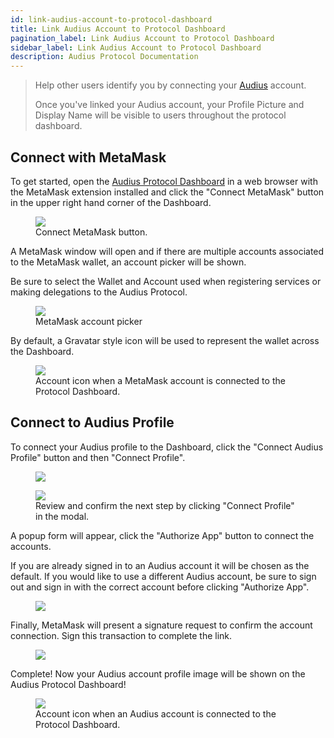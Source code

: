 ```yaml
---
id: link-audius-account-to-protocol-dashboard
title: Link Audius Account to Protocol Dashboard
pagination_label: Link Audius Account to Protocol Dashboard
sidebar_label: Link Audius Account to Protocol Dashboard
description: Audius Protocol Documentation
---
```



> Help other users identify you by connecting your [Audius](https://audius.co/) account.
>
> Once you've linked your Audius account, your Profile Picture and Display Name will be visible to
> users throughout the protocol dashboard.

## Connect with MetaMask

To get started, open the [Audius Protocol Dashboard](https://dashboard.audius.org/) in a web browser
with the MetaMask extension installed and click the "Connect MetaMask" button in the upper right
hand corner of the Dashboard.

<figure className="screensnippet-wrapper">
  <img src={useBaseUrl('/img/dashboard-account/connect-metamask-button.png')} />
  <figcaption>Connect MetaMask button.</figcaption>
</figure>

A MetaMask window will open and if there are multiple accounts associated to the MetaMask wallet, an
account picker will be shown.

Be sure to select the Wallet and Account used when registering services or making delegations to the
Audius Protocol.

<figure className="screensnippet-wrapper">
  <img src={useBaseUrl('/img/dashboard-account/metamask-account-picker.png')} />
  <figcaption>MetaMask account picker</figcaption>
</figure>

By default, a Gravatar style icon will be used to represent the wallet across the Dashboard.

<figure className="screensnippet-wrapper">
  <img src={useBaseUrl('/img/dashboard-account/metamask-linked.png')} />
  <figcaption>
    Account icon when a MetaMask account is connected to the Protocol Dashboard.
  </figcaption>
</figure>

## Connect to Audius Profile

To connect your Audius profile to the Dashboard, click the "Connect Audius Profile" button and then
"Connect Profile".

<figure className="screensnippet-wrapper">
  <img src={useBaseUrl('/img/dashboard-account/connect-audius-profile-button.png')} />
</figure>

<figure className="screensnippet-wrapper">
  <img src={useBaseUrl('/img/dashboard-account/connect-profile-modal.png')} />
  <figcaption>
    Review and confirm the next step by clicking "Connect Profile" in the modal.
  </figcaption>
</figure>

A popup form will appear, click the "Authorize App" button to connect the accounts.

If you are already signed in to an Audius account it will be chosen as the default. If you would
like to use a different Audius account, be sure to sign out and sign in with the correct account
before clicking "Authorize App".

<figure className="screensnippet-wrapper">
  <img src={useBaseUrl('/img/dashboard-account/authorize-app.png')} />
</figure>

Finally, MetaMask will present a signature request to confirm the account connection. Sign this
transaction to complete the link.

<figure className="screensnippet-wrapper">
  <img src={useBaseUrl('/img/dashboard-account/connect-audius-metamask.png')} />
</figure>

Complete! Now your Audius account profile image will be shown on the Audius Protocol Dashboard!

<figure className="screensnippet-wrapper">
  <img src={useBaseUrl('/img/dashboard-account/audius-profile-linked.png')} />
  <figcaption>
    Account icon when an Audius account is connected to the Protocol Dashboard.
  </figcaption>
</figure>
